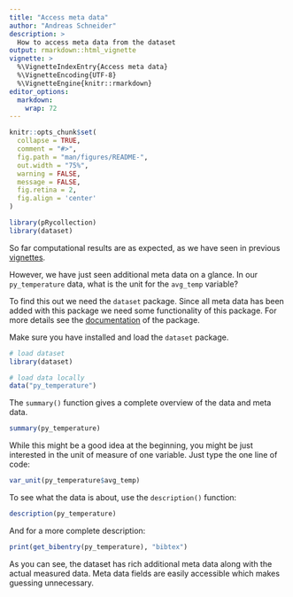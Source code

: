```yaml
---
title: "Access meta data"
author: "Andreas Schneider"
description: >
  How to access meta data from the dataset
output: rmarkdown::html_vignette
vignette: >
  %\VignetteIndexEntry{Access meta data}
  %\VignetteEncoding{UTF-8}
  %\VignetteEngine{knitr::rmarkdown}
editor_options: 
  markdown: 
    wrap: 72
---
```


```r
knitr::opts_chunk$set(
  collapse = TRUE,
  comment = "#>",
  fig.path = "man/figures/README-",
  out.width = "75%",
  warning = FALSE,
  message = FALSE,
  fig.retina = 2,
  fig.align = 'center'
)

```

```r
library(pRycollection)
library(dataset)
```

So far computational results are as expected, as we have seen in
previous [vignettes](https://schneiderpy.github.io/pRycollection/articles/pRycollection.html).

However, we have just seen additional meta data on a glance.
In our `py_temperature` data, what is the unit for the `avg_temp` variable?

To find this out we need the `dataset` package. Since all meta
data has been added with this package we need some functionality of this
package. For more details see the
[documentation](https://dataset.dataobservatory.eu/reference/index.html)
of the package.

Make sure you have installed and load the `dataset` package.

``` r
# load dataset
library(dataset)
```

```r
# load data locally
data("py_temperature")
```

The `summary()` function gives a complete overview of the data and meta
data.

```r
summary(py_temperature)
```

While this might be a good idea at the beginning, you might be just
interested in the unit of measure of one variable. Just type the one line
of code:

```r
var_unit(py_temperature$avg_temp)

```

To see what the data is about, use the `description()` function:

```r
description(py_temperature)
```

And for a more complete description:

```r
print(get_bibentry(py_temperature), "bibtex")
```

As you can see, the dataset has rich additional meta data along with the actual measured data. Meta data fields are easily accessible which makes guessing unnecessary.
